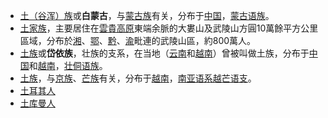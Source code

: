 * [[土族|土（谷浑）族]]或'''白蒙古'''，与[[蒙古族|蒙古族]]有关，分布于[[中国|中国]]，[[蒙古语族|蒙古语族]]。
* [[土家族|土家族]]，主要居住在[[雲貴高原|雲貴高原]]東端余脈的大婁山及武陵山方圓10萬餘平方公里區域，分布於[[湘|湘]]、[[湖北省|鄂]]、[[黔|黔]]、[[渝|渝]]毗連的武陵山區，約800萬人。
* [[岱依族|土族]]或'''岱依族'''，壮族的支系，在当地（[[云南|云南]]和[[越南|越南]]）曾被叫做土族，分布于[[中国|中国]]和[[越南|越南]]，[[壮侗语族|壮侗语族]]。
* [[土族_(越南)|土族]]，与[[京族|京族]]、[[芒族|芒族]]有关，分布于[[越南|越南]]，[[南亚语系|南亚语系]][[越芒语支|越芒语支]]。
* [[土耳其人|土耳其人]]
* [[土库曼人|土库曼人]]
{{disambig|Cat=二字亞洲相關消歧義}}